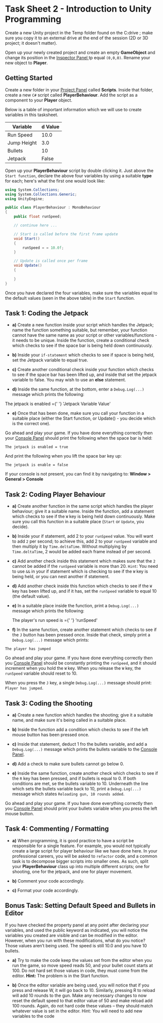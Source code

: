 # Task Sheet 2 - Introduction to Unity Programming

Create a new Unity project in the Temp folder found on the C:drive ; make sure you copy it to an external drive at the end of the session (2D or 3D project; it doesn't matter).

Open up your newly created project and create an empty **GameObject** and change its position in the <u>Inspector Panel </u> tp equal `(0,0,0)`. Rename your new object to **Player**.

## Getting Started

Create a new folder in your <u>Project Panel</u> called **Scripts**. Inside that folder, create a new `C#` script called **PlayerBehaviour**. Add the script as a component to your **Player** object.

Below is a table of important information which we will use to create variables in this tasksheet.

| Variable      | d Value |
| ----------- | ----------- |
| Run Speed      | 10.0       |
| Jump Height   | 3.0        |
| Bullets      | 10          |
| Jetpack      |  False      |

Open up  your **PlayerBehaviour** script by double clicking it. Just above the `Start function`, declare the above four variables by using a suitable **type** for each; here's what the first one would look like:

```cs
using System.Collections;
using System.Collections.Generic;
using UnityEngine;

public class PlayerBehaviour : MonoBehaviour
{
    public float runSpeed;

    // continue here ...

    // Start is called before the first frame update
    void Start()
    {
        runSpeed = = 10.0f;
    }

    // Update is called once per frame
    void Update()
    {
        
    }
}
```

Once you have declared the four variables, make sure the variables equal to the default values (seen in the above table) in the `Start` function.

## Task 1: Coding the Jetpack

 
- **a)** Create a new function inside your script which handles the Jetpack; name the function something suitable, but remember, your function cannot have the same name as your script or other variables/functions - it needs to be unique. Inside the function, create a conditional check which checks to see if the space bar is being held down continuously.

- **b)** Inside your `if-statement` which checks to see if space is being held, set the Jetpack variable to equal true.

- **c)** Create another conditional check inside your function which checks to see if the space bar has been lifted up, and inside that set the jetpack variable to false. You may wish to use an **else** statement.

- **d)** Inside the same function, at the bottom, enter a `Debug.Log(...)` message which prints the following:
<div>
  The jetpack is enabled ={' '}
  <span style={{ color: 'red' }}>
     'Jetpack Variable Value'
  </span>
</div>

- **e)** Once that has been done, make sure you call your function in a suitable place (either the Start function, or Update() - you decide which is the correct one).

Go ahead and play your game. If you have done everything correctly then your <u>Console Panel</u> should print the following when the space bar is held:

`The jetpack is enabled = true`

And print the following when you lift the space bar key up:

`The jetpack is enable = false`

If your console is not present, you can find it by navigating to: **Window > General > Console**

## Task 2: Coding Player Behaviour

- **a)** Create another function in the same script which handles the player behaviour; give it a suitable name. Inside the function, add a statement which checks to see if the `W` key is being held down continuously. Make sure you call this function in a suitable place (`Start` or `Update`, you decide).

- **b)** Inside your if statement, add 2 to your `runSpeed` value. You will want to add `2` per second; to achieve this, add 2 to your `runSpeed` variable and then multiply it by `Time.deltaTime`. Without multiplying by `Time.deltaTime`, 2 would be added each frame instead of per second.

- **c)** Add another check inside this statement which makes sure that the `2` cannot be added if the `runSpeed` variable is more than 20. `Hint`: You need to use `&&` in your if statement which is checking to see if the `W` key is being held, or you can nest another if statement.

- **d)** Add another check inside this function which checks to see if the `W` key has been lifted up, and if it has, set the `runSpeed` variable to equal 10 (the default value).

- **e)** In a suitable place inside the function, print a `Debug.Log(...)` message which prints the following:
  <div>
  The player's run speed is ={' '}
  <span style={{ color: 'red' }}>
     'runSpeed'
  </span>
</div>

- **f)** In the same function, create another statement which checks to see if the `J` button has been pressed once. Inside that check, simply print a `Debug.Log(...)` message which prints:

 `The player has jumped`

Go ahead and play your game. If you have done everything correctly then you <u>Console Panel</u> should be constantly printing the `runSpeed`, and it should increment when you hold the `W` key. When you release the `W` key, the `runSpeed` variable should reset to 10.

When you press the `J` key, a single `Debug.Log(...)` message should print: `Player has jumped`.


## Task 3: Coding the Shooting

- **a)** Create a new function which handles the shooting; give it a suitable name, and make sure it's being called in a suitable place.

- **b)** Inside the function add a condition which checks to see if the left mouse button has been pressed once.

- **c)** Inside that statement, deduct 1 fro the bullets variable, and add a `Debug.Log(...)` message which prints the bullets variable to the <u>Console Panel</u>.

- **d)** Add a check to make sure bullets cannot go below 0.

- **e)** Inside the same function, create another check which checks to see if the `R` key has been pressed, and if bullets is equal to 0. If both conditions are met, se the bullets variable to 10. Underneath the line which sets the bullets variable back to 10, print a `Debug.Log(...)` message which states `Reloading gun, 10 rounds added`.

Go ahead and play your game. If you have done everything correctly then you <u>Console Panel</u> should print your bullets variable when you press the left mouse button. 


## Task 4: Commenting / Formatting 

- **a)** When programming, it is good practice to have a script be responsible for a single feature. For example, you would not typically create a large script for player behaviour like we have done here. In your professional careers, you will be asked to `refactor` code, and a common task is to decompose bigger scripts into smaller ones. As such, split your **PlayerBehaviour** class up into multiple different scripts; one for shooting, one for the jetpack, and one for player movement.

- **b)** Comment your code accordingly.

- **c)** Format  your code accordingly.

## Bonus Task: Setting Default Speed and Bullets in Editor


If you have checked the property panel at any point after declaring your variables, and used the public keyword as indicated, you will notice the variables you created are visible and can be modified in the editor. However, when you run with these modifications, what do you notice? Those values aren’t being used. The speed is still 10.0 and you have 10 bullets. 

- **a)** Try to make the code keep the values set from the editor when you run the game, so move speed reads 50, and your bullet count starts at 100. Do not hard set those values in code, they must come from the editor. **Hint:** The problem is in the Start function.

- **b)** Once the editor variable are being used, you will notice that if you press and release W, it will go back to 10. Similarly, pressing R to reload will add 10 rounds to the gun. 
Make any necessary changes to now reset the default speed to that editor value of 50 and make reload add 100 rounds. Again, do not hard code these values – they should match whatever value is set in the editor. Hint: You will need to add new variables to the code


